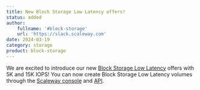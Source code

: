 ```yaml
---
title: New Block Storage Low Latency offers!
status: added
author:
    fullname: '#block-storage'
    url: 'https://slack.scaleway.com'
date: 2024-03-19
category: storage
product: block-storage
---
```


We are excited to introduce our new [Block Storage Low Latency](/block-storage/quickstart/) offers with 5K and 15K IOPS!
You can now create Block Storage Low Latency volumes through the [Scaleway console](https://console.scaleway.com/) and [API](https://www.scaleway.com/en/developers/api/block/).

